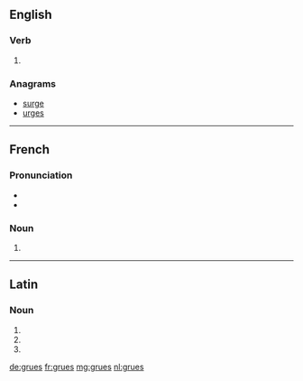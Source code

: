 ==English==

===Verb===
{{head|en}}

# {{en-third-person singular of|grue}}

===Anagrams===
* [[surge#English|surge]]
* [[urges#English|urges]]

----

==French==

===Pronunciation===
* {{audio|Fr-grue.ogg|audio}}
* {{IPA|lang=fr|/ɡry/}}

===Noun===
{{head|fr|plural}} {{g|f-p}}

# {{plural of|grue|lang=fr}}

----

==Latin==

===Noun===
{{la-noun-form|gruēs}}

# {{inflection of|grūs||nom|p|lang=la}}
# {{inflection of|grūs||acc|p|lang=la}}
# {{inflection of|grūs||voc|p|lang=la}}

[[de:grues]]
[[fr:grues]]
[[mg:grues]]
[[nl:grues]]